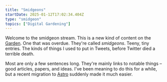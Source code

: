 ```yaml
---
title: "Smidgeons"
startDate: 2025-01-12T17:02:34.404Z
type: "smidgeon"
topics: ["Digital Gardening"]
---
```


Welcome to the smidgeon stream. This is a new kind of content on the [Garden](/garden). One that was
overdue. They're called _smidgeons_. Teeny, tiny entries. The kinds of things I used to put in
Tweets, before Twitter died a terrible death.

Most are only a few sentences long. They're mainly links to notable things – good articles, papers,
and ideas. I've been meaning to do this for a while, but a recent migration to
[Astro](https://astro.build/) suddenly made it much easier.
